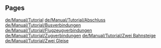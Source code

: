 
== Pages ==
[[de/Manual/Tutorial]]
[[de/Manual/Tutorial/Abschluss]]
[[de/Manual/Tutorial/Busverbindungen]]
[[de/Manual/Tutorial/Flugzeugverbindungen]]
[[de/Manual/Tutorial/Zugverbindungen]]
[[de/Manual/Tutorial/Zwei Bahnsteige]]
[[de/Manual/Tutorial/Zwei Gleise]]
